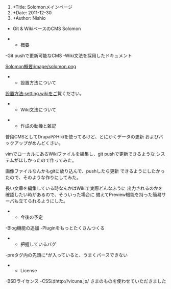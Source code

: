 ﻿#+Title: Solomonメインページ
#+Date: 2011-12-30
#+Author: Nishio

*Git & WikiベースのCMS Solomon

**概要

-Git pushで更新可能なCMS
-Wiki文法を採用したドキュメント

[[Solomon概要:image/solomon.png]]

**設置方法について

[[設置方法:setting.wiki]]をご覧ください。

**Wiki文法について

{{toc(syntax.wiki)}}

**作成の動機と雑記

普段CMSとしてDrupalやHikiを使ってるけど、とにかくデータの更新
およびバックアップがめんどくさい。

vimでローカルにあるWikiファイルを編集し、git pushで更新できるような
システムがほしかったので作ってみた。

画像ファイルなんかもgitに放り込んで、pushしたら更新
できるようにしたかったので、そのような作りにしてみた。

長い文章を編集している時なんかはWikiで実際どんなふうに
出力されるのかを確認したい時があるので、そういった場合に
備えてPreview機能を持った簡易サーバも立てられるようにした。

**今後の予定

-Blog機能の追加
-Pluginをもっとたくさんつくる

**把握しているバグ

-preタグ内の先頭に*が入っていると、うまくパースできない

**License

-BSDライセンス
-CSSはhttp://vicuna.jp/ さまのものを使わせていただきました
